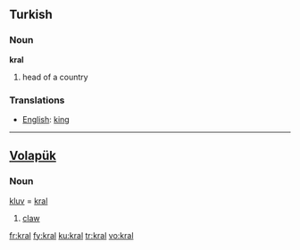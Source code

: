 ==Turkish==

===Noun===
'''kral'''

# head of a country

===Translations===
{{rfc-level|Translations at L3+ (AutoFormat would have corrected level of Translations)}}
*[[English]]: [[king]]

----

==[[Volapük]]==

===Noun===
[[kluv]] = [[kral]]

# [[claw]]

[[fr:kral]]
[[fy:kral]]
[[ku:kral]]
[[tr:kral]]
[[vo:kral]]